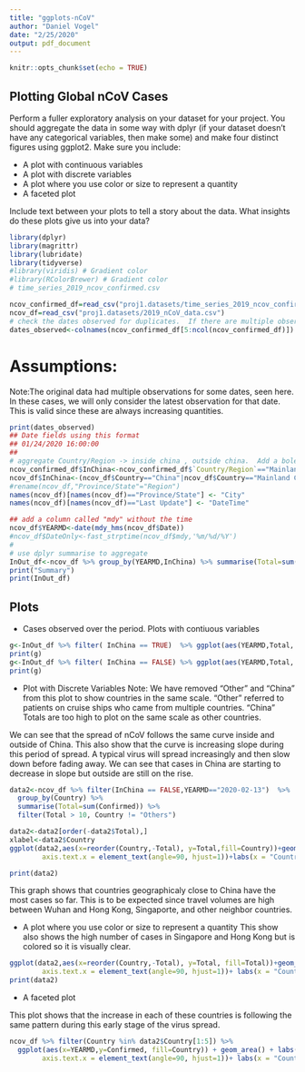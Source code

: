 ```yaml
---
title: "ggplots-nCoV"
author: "Daniel Vogel"
date: "2/25/2020"
output: pdf_document
---
```


```r
knitr::opts_chunk$set(echo = TRUE)
```

## Plotting Global nCoV Cases
Perform a fuller exploratory analysis on your dataset for your project. 
You should aggregate the data in some way with dplyr (if your dataset doesn't have any categorical variables, then make some) and make four distinct figures using ggplot2. Make sure you include:

* A plot with continuous variables
* A plot with discrete variables
* A plot where you use color or size to represent a quantity
* A faceted plot

Include text between your plots to tell a story about the data. What insights do these plots give us into your data?

```r
library(dplyr)
library(magrittr)
library(lubridate)
library(tidyverse)
#library(viridis) # Gradient color
#library(RColorBrewer) # Gradient color
# time_series_2019_ncov_confirmed.csv 

ncov_confirmed_df=read_csv("proj1.datasets/time_series_2019_ncov_confirmed.csv")
ncov_df=read_csv("proj1.datasets/2019_nCoV_data.csv")
# check the dates observed for duplicates.  If there are multiple observations on the same day, use the last
dates_observed<-colnames(ncov_confirmed_df[5:ncol(ncov_confirmed_df)])
```
# Assumptions:
Note:The original data had multiple observations for some dates, seen here.
In these cases, we will only consider the latest observation for that date.
This is valid since these are always increasing quantities.

```r
print(dates_observed)
## Date fields using this format
## 01/24/2020 16:00:00
##
# aggregate Country/Region -> inside china , outside china.  Add a bolean column called "inchina"
ncov_confirmed_df$InChina<-ncov_confirmed_df$`Country/Region`=="Mainland China"
ncov_df$InChina<-(ncov_df$Country=="China"|ncov_df$Country=="Mainland China")
#rename(ncov_df,"Province/State"="Region")
names(ncov_df)[names(ncov_df)=="Province/State"] <- "City"
names(ncov_df)[names(ncov_df)=="Last Update"] <- "DateTime"

## add a column called "mdy" without the time
ncov_df$YEARMD<-date(mdy_hms(ncov_df$Date))
#ncov_df$DateOnly<-fast_strptime(ncov_df$mdy,'%m/%d/%Y')
#
# use dplyr summarise to aggregate
InOut_df<-ncov_df %>% group_by(YEARMD,InChina) %>% summarise(Total=sum(Confirmed))
print("Summary")
print(InOut_df)
```

## Plots
* Cases observed over the period.  Plots with contiuous variables

```r
g<-InOut_df %>% filter( InChina == TRUE)  %>% ggplot(aes(YEARMD,Total, fill=InChina))+geom_area()+labs(x = "Observed Date")
print(g)
g<-InOut_df %>% filter( InChina == FALSE) %>% ggplot(aes(YEARMD,Total, fill=InChina))+geom_area()
print(g)
```
* Plot with Discrete Variables
Note: We have removed "Other" and "China" from this plot to show countries in the same scale.
"Other" referred to patients on cruise ships who came from multiple countries.  "China" Totals
are too high to plot on the same scale as other countries.

We can see that the spread of nCoV follows the same curve inside and outside of China.  This also show that the curve is increasing slope during this period of spread.  A typical virus will spread increasingly and then slow down before fading away.  We can see that cases in China are starting to decrease in slope but outside are still on the rise.

```r
data2<-ncov_df %>% filter(InChina == FALSE,YEARMD=="2020-02-13")  %>% 
  group_by(Country) %>% 
  summarise(Total=sum(Confirmed)) %>%
  filter(Total > 10, Country != "Others") 

data2<-data2[order(-data2$Total),]
xlabel<-data2$Country
ggplot(data2,aes(x=reorder(Country,-Total), y=Total,fill=Country))+geom_bar(stat="identity") + theme(legend.position = "bottom")+theme(text = element_text(size=15),
        axis.text.x = element_text(angle=90, hjust=1))+labs(x = "Country Outside China")

print(data2)

```
This graph shows that countries geographicaly close to China have the most cases so far.  This is to be expected since travel volumes are high between Wuhan and Hong Kong, Singaporte, and other neighbor countries.


* A plot where you use color or size to represent a quantity
This show also shows the high number of cases in Singapore and Hong Kong but is colored so it is visually clear.  
```r

ggplot(data2,aes(x=reorder(Country,-Total), y=Total, fill=Total))+geom_bar(stat="identity") +    theme(text = element_text(size=15),
        axis.text.x = element_text(angle=90, hjust=1))+ labs(x = "Country Outside China")
print(data2)
```

* A faceted plot

This plot shows that the increase in each of these countries is following the same pattern during this early stage of the virus spread.

```r
ncov_df %>% filter(Country %in% data2$Country[1:5]) %>% 
  ggplot(aes(x=YEARMD,y=Confirmed, fill=Country)) + geom_area() + labs(x = "Observed Date") + facet_grid(~Country )+theme(text = element_text(size=15),
        axis.text.x = element_text(angle=90, hjust=1))+ labs(x = "Country Outside China")
```

